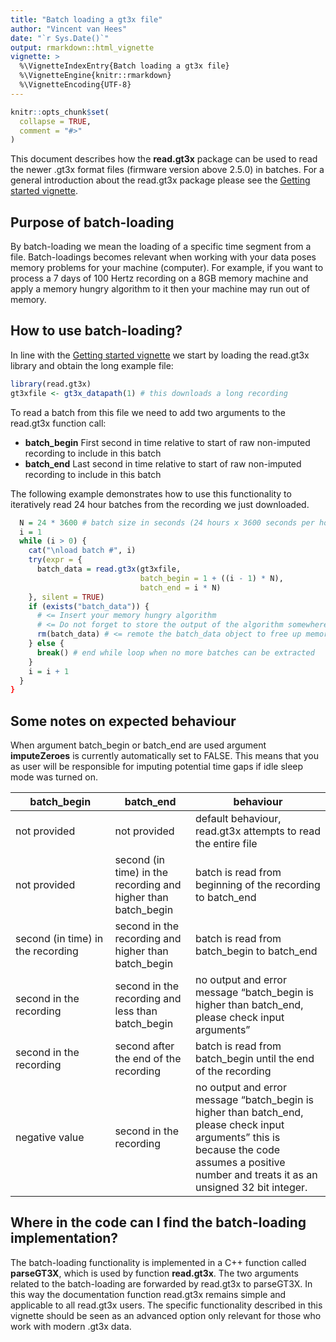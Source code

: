 ```yaml
---
title: "Batch loading a gt3x file"
author: "Vincent van Hees"
date: "`r Sys.Date()`"
output: rmarkdown::html_vignette
vignette: >
  %\VignetteIndexEntry{Batch loading a gt3x file}
  %\VignetteEngine{knitr::rmarkdown}
  %\VignetteEncoding{UTF-8}
---
```

  
```r
knitr::opts_chunk$set(
  collapse = TRUE,
  comment = "#>"
)
```

This document describes how the **read.gt3x** package can be used to read the newer .gt3x format files (firmware version above 2.5.0) in batches. For a general introduction about the read.gt3x package please see the [Getting started vignette](https://cran.rstudio.com/web/packages/read.gt3x/vignettes/read_gt3x.html). 

## Purpose of batch-loading

By batch-loading we mean the loading of a specific time segment from a file. Batch-loadings becomes relevant when working with your data poses memory problems for your machine (computer). For example, if you want to process a 7 days of 100 Hertz recording on a 8GB memory machine and apply a memory hungry algorithm to it then your machine may run out of memory. 

## How to use batch-loading?

In line with the [Getting started vignette](https://cran.rstudio.com/web/packages/read.gt3x/vignettes/read_gt3x.html) we start by loading the read.gt3x library and obtain the long example file:
  
```r
library(read.gt3x)
gt3xfile <- gt3x_datapath(1) # this downloads a long recording
```

To read a batch from this file we need to add two arguments to the read.gt3x function call:
  
- **batch_begin** First second in time relative to start of raw non-imputed recording to include in this batch
- **batch_end** Last second in time relative to start of raw non-imputed recording to include in this batch

The following example demonstrates how to use this functionality to iteratively read 24 hour batches from the recording we just downloaded.

```r
  N = 24 * 3600 # batch size in seconds (24 hours x 3600 seconds per hour)
  i = 1
  while (i > 0) {
    cat("\nload batch #", i)
    try(expr = {
      batch_data = read.gt3x(gt3xfile,
                             batch_begin = 1 + ((i - 1) * N),
                             batch_end = i * N)
    }, silent = TRUE)
    if (exists("batch_data")) {
      # <= Insert your memory hungry algorithm
      # <= Do not forget to store the output of the algorithm somewhere
      rm(batch_data) # <= remote the batch_data object to free up memory for the next batch
    } else {
      break() # end while loop when no more batches can be extracted
    }
    i = i + 1
  }
}
```

## Some notes on expected behaviour

When argument batch_begin or batch_end are used argument **imputeZeroes** is currently automatically set to FALSE. This means that you as user will be responsible for imputing potential time gaps if idle sleep mode was turned on.

batch_begin | batch_end | behaviour
----------- | --------- | ---------------
not provided | not provided | default behaviour, read.gt3x attempts to read the entire file
not provided | second (in time) in the recording and higher than batch_begin | batch is read from beginning of the recording to batch_end
second (in time) in the recording | second in the recording and higher than batch_begin | batch is read from batch_begin to batch_end
second in the recording | second in the recording and less than batch_begin | no output and error message "batch_begin is higher than batch_end, please check input arguments"
second in the recording | second after the end of the recording | batch is read from batch_begin until the end of the recording
negative value | second in the recording | no output and error message "batch_begin is higher than batch_end, please check input arguments" this is because the code assumes a positive number and treats it as an unsigned 32 bit integer.

## Where in the code can I find the batch-loading implementation?

The batch-loading functionality is implemented in a C++ function called **parseGT3X**, which is used by function **read.gt3x**. The two arguments related to the batch-loading are forwarded by read.gt3x to parseGT3X. In this way the documentation function read.gt3x remains simple and applicable to all read.gt3x users. The specific functionality described in this vignette should be seen as an advanced option only relevant for those who work with modern .gt3x data.
